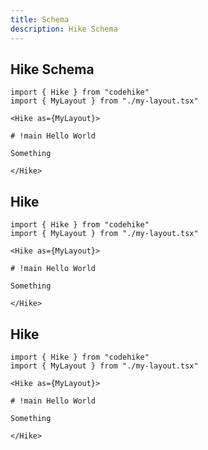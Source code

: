 ```yaml
---
title: Schema
description: Hike Schema
---
```


## Hike Schema

```mdx
import { Hike } from "codehike"
import { MyLayout } from "./my-layout.tsx"

<Hike as={MyLayout}>

# !main Hello World

Something

</Hike>
```

## Hike

```mdx
import { Hike } from "codehike"
import { MyLayout } from "./my-layout.tsx"

<Hike as={MyLayout}>

# !main Hello World

Something

</Hike>
```

## Hike

```mdx
import { Hike } from "codehike"
import { MyLayout } from "./my-layout.tsx"

<Hike as={MyLayout}>

# !main Hello World

Something

</Hike>
```
